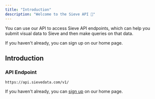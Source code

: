 ```yaml
---
title: "Introduction"
description: "Welcome to the Sieve API 👋"
---
```


You can use our API to access Sieve API endpoints, which can help you submit visual data to Sieve and then make queries on that data.

If you haven't already, you can sign up on our home page.

## Introduction

### API Endpoint

```shell
https://api.sievedata.com/v1/
```

If you haven't already, you can [sign up](https://www.sievedata.com/) on our home page.